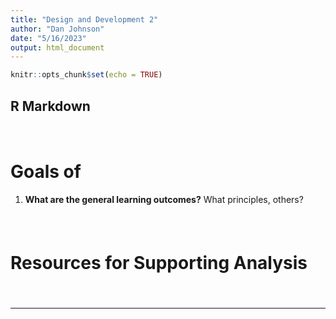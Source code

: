 ```yaml
---
title: "Design and Development 2"
author: "Dan Johnson"
date: "5/16/2023"
output: html_document
---
```


```r
knitr::opts_chunk$set(echo = TRUE)
```

## R Markdown

#### \   

# Goals of 


1. __What are the general learning outcomes?__ What principles, others?

#### \   

# Resources for Supporting Analysis



#### \   
<hr>
